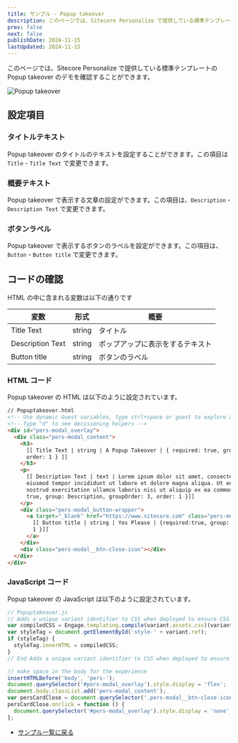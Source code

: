 ```yaml
---
title: サンプル - Popup takeover
description: このページでは、Sitecore Personalize で提供している標準テンプレートの Popup takeover のデモを確認することができます。
prev: false
next: false
publishDate: 2024-11-15
lastUpdated: 2024-11-15
---
```


このページでは、Sitecore Personalize で提供している標準テンプレートの Popup takeover のデモを確認することができます。

![Popup takeover](../../../assets/personalize/Popuptakeover01.png)

## 設定項目

### タイトルテキスト

Popup takeover のタイトルのテキストを設定することができます。この項目は `Title` - `Title Text` で変更できます。

### 概要テキスト

Popup takeover で表示する文章の設定ができます。この項目は、`Description` - `Description Text` で変更できます。

### ボタンラベル

Popup takeover で表示するボタンのラベルを設定ができます。この項目は、`Button` - `Button title` で変更できます。

## コードの確認

HTML の中に含まれる変数は以下の通りです

| 変数             | 形式   | 概要                             |
| ---------------- | ------ | -------------------------------- |
| Title Text       | string | タイトル                         |
| Description Text | string | ポップアップに表示をするテキスト |
| Button title     | string | ボタンのラベル                   |

### HTML コード

Popup takeover の HTML は以下のように設定されています。

```html
// Popuptakeover.html
<!-- Use dynamic Guest variables, type ctrl+space or guest to explore available entities.-->
<!-- Type "d" to see decisioning helpers -->
<div id="pers-modal_overlay">
  <div class="pers-modal_content">
    <h3>
      [[ Title Text | string | A Popup Takeover | { required: true, group: Title, groupOrder: 2,
      order: 1 } ]]
    </h3>
    <p>
      [[ Description Text | text | Lorem ipsum dolor sit amet, consectetur adipiscing elit, sed do
      eiusmod tempor incididunt ut labore et dolore magna aliqua. Ut enim ad minim veniam, quis
      nostrud exercitation ullamco laboris nisi ut aliquip ex ea commodo consequat. | {required:
      true, group: Description, groupOrder: 3, order: 1 }]]
    </p>
    <div class="pers-modal_button-wrapper">
      <a target="_blank" href="https://www.sitecore.com" class="pers-modal_button">
        [[ Button title | string | Yes Please | {required:true, group: Button, groupOrder: 4, order:
        1 }]]
      </a>
    </div>
    <div class="pers-modal__btn-close-icon"></div>
  </div>
</div>
```

### JavaScript コード

Popup takeover の JavaScript は以下のように設定されています。

```js
// Popuptakeover.js
// Adds a unique variant identifier to CSS when deployed to ensure CSS does not impact styling of other elements.
var compiledCSS = Engage.templating.compile(variant.assets.css)(variant);
var styleTag = document.getElementById('style-' + variant.ref);
if (styleTag) {
  styleTag.innerHTML = compiledCSS;
}
// End Adds a unique variant identifier to CSS when deployed to ensure CSS does not impact styling of other elements.

// make space in the body for the experience
insertHTMLBefore('body', 'pers-');
document.querySelector('#pers-modal_overlay').style.display = 'flex';
document.body.classList.add('pers-modal_content');
var persCardClose = document.querySelector('.pers-modal__btn-close-icon');
persCardClose.onclick = function () {
  document.querySelector('#pers-modal_overlay').style.display = 'none';
};
```

- [サンプル一覧に戻る](/personalize/sample/)

